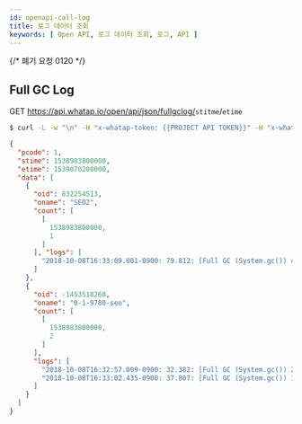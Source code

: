 ```yaml
---
id: openapi-call-log
title: 로그 데이터 조회
keywords: [ Open API, 로그 데이터 조회, 로그, API ]
---
```

{/* 폐기 요청 0120 */}
## Full GC Log

<span class='apitype'>GET</span> https://api.whatap.io/open/api/json/fullgclog/<code>stitme</code>/<code>etime</code>

```bash title='command'
$ curl -L -w "\n" -H "x-whatap-token: {{PROJECT API TOKEN}}" -H "x-whatap-pcode: {{projectCode}}" "https://api.whatap.io/open/api/json/fullgclog/1538983800000/1539104400000"
```

```json title='response'
{
  "pcode": 1,
  "stime": 1538983800000,
  "etime": 1539070200000,
  "data": [
    {
      "oid": 832254513,
      "oname": "SEO2",
      "count": [
        [
          1538983800000,
          1
        ]
      ], "logs": [
        "2018-10-08T16:33:09.001-0900: 79.812: [Full GC (System.gc()) 47269K->14801K(448000K), 0.0537298 secs]"
      ]
    },
    {
      "oid": -1453518268,
      "oname": "0-1-9780-seo",
      "count": [
        [
          1538983800000,
          2
        ]
      ],
      "logs": [
        "2018-10-08T16:32:57.009-0900: 32.382: [Full GC (System.gc()) 26874K->14816K(94720K), 0.0463841 secs]",
        "2018-10-08T16:33:02.435-0900: 37.807: [Full GC (System.gc()) 15040K->13556K(94720K), 0.0557387 secs]"
      ]
    }
  ]
}
```